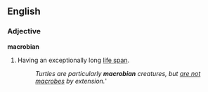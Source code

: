 ==English==

===Adjective===
'''macrobian'''

# Having an exceptionally long [[life span]].
#:''Turtles are particularly '''macrobian''' creatures, but [[pun|are not]] [[macrobe]]s by extension.'''